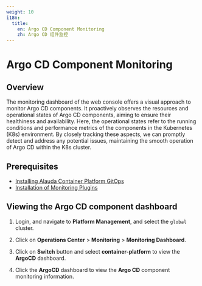 ```yaml
---
weight: 10
i18n:
  title:
    en: Argo CD Component Monitoring
    zh: Argo CD 组件监控
---
```


# Argo CD Component Monitoring

## Overview

The monitoring dashboard of the web console offers a visual approach to monitor Argo CD components. It proactively observes the resources and operational states of Argo CD components, aiming to ensure their healthiness and availability. Here, the operational states refer to the running conditions and performance metrics of the components in the Kubernetes (K8s) environment. By closely tracking these aspects, we can promptly detect and address any potential issues, maintaining the smooth operation of Argo CD within the K8s cluster.

## Prerequisites
- [Installing Alauda Container Platform GitOps](/gitops/install_gitops/install_gitops_plugin.mdx)
- [Installation of Monitoring Plugins](/observability/monitor/install_monitor.mdx)

## Viewing the Argo CD component dashboard

1. Login, and navigate to **Platform Management**, and select the `global` cluster.

2. Click on **Operations Center** > **Monitoring** > **Monitoring Dashboard**.

3. Click on **Switch** button and select **container-platform** to view the **ArgoCD** dashboard.

4. Click the **ArgoCD** dashboard to view the **Argo CD** component monitoring information.
